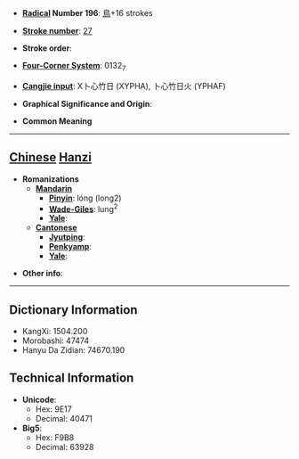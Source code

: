 * '''[[Wiktionary:Chinese radical index| Radical]] Number 196''': [[Wiktionary:Chinese radical index 鳥|鳥]]+16 strokes

* '''[[Wiktionary:Chinese total strokes index|Stroke number]]''': [[Wiktionary:Chinese total strokes index 27|27]]

* '''Stroke order''': 

* '''[[Wiktionary:Chinese four corner index|Four-Corner System]]''': 0132<sub>7</sub>

* '''[[Wiktionary:Chinese Cangjie index|Cangjie input]]''': X卜心竹日 (XYPHA), 卜心竹日火 (YPHAF)

* '''Graphical Significance and Origin''': 

* '''Common Meaning'''

----

== [[Chinese]] [[Hanzi]] ==

* '''Romanizations'''
** '''[[Mandarin]]'''
*** '''[[Pinyin]]''': lóng (long2)
*** '''[[Wade-Giles]]''': lung<sup>2</sup>
*** '''[[Yale]]''': 
** '''[[Cantonese]]'''
*** '''[[Jyutping]]''':
*** '''[[Penkyamp]]''': 
*** '''[[Yale]]''': 

* '''Other info''': 

----

== Dictionary Information ==

* KangXi: 1504.200
* Morobashi: 47474
* Hanyu Da Zidian: 74670.190

== Technical Information ==

* '''Unicode''':
** Hex: 9E17
** Decimal: 40471
* '''Big5''':
** Hex: F9B8
** Decimal: 63928